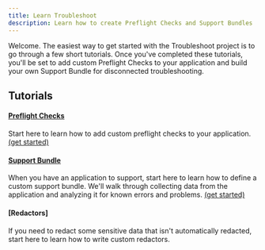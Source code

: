 ```yaml
---
title: Learn Troubleshoot
description: Learn how to create Preflight Checks and Support Bundles
---
```


Welcome.
The easiest way to get started with the Troubleshoot project is to go through a few short tutorials.
Once you've completed these tutorials, you'll be set to add custom Preflight Checks to your application and build your own Support Bundle for disconnected troubleshooting.

## Tutorials

#### [Preflight Checks](/preflight/introduction)
Start here to learn how to add custom preflight checks to your application.
[(get started)](/preflight/introduction)

#### [Support Bundle](/support-bundle/introduction)
When you have an application to support, start here to learn how to define a custom support bundle.
We'll walk through collecting data from the application and analyzing it for known errors and problems.
[(get started)](/support-bundle/introduction)

#### [Redactors]
If you need to redact some sensitive data that isn't automatically redacted, start here to learn how to write custom redactors.
